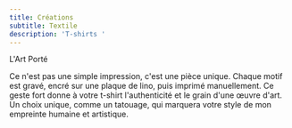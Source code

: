 ```yaml
---
title: Créations
subtitle: Textile
description: 'T-shirts '
---
```


L'Art Porté

Ce n'est pas une simple impression, c'est une pièce unique. Chaque motif est gravé, encré sur une plaque de lino, puis imprimé manuellement. Ce geste fort donne à votre t-shirt l'authenticité et le grain d'une œuvre d'art. Un choix unique, comme un tatouage, qui marquera votre style de mon empreinte humaine et artistique.
